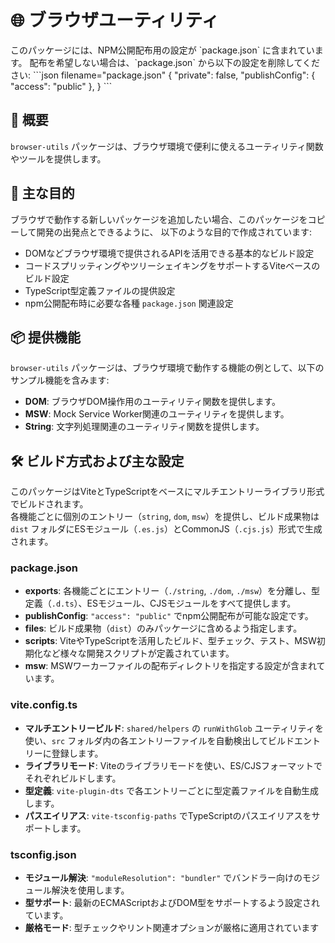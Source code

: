 
# 🌐 ブラウザユーティリティ

<Callout type="info">
  このパッケージには、NPM公開配布用の設定が `package.json` に含まれています。
  配布を希望しない場合は、`package.json` から以下の設定を削除してください:
  ```json filename="package.json"
  {
    "private": false,
    "publishConfig": {
      "access": "public"
    },
  }
  ```
</Callout>

## 📖 概要

`browser-utils` パッケージは、ブラウザ環境で便利に使えるユーティリティ関数やツールを提供します。

## 🎯 主な目的

ブラウザで動作する新しいパッケージを追加したい場合、このパッケージをコピーして開発の出発点とできるように、
以下のような目的で作成されています:

- DOMなどブラウザ環境で提供されるAPIを活用できる基本的なビルド設定
- コードスプリッティングやツリーシェイキングをサポートするViteベースのビルド設定
- TypeScript型定義ファイルの提供設定
- npm公開配布時に必要な各種 `package.json` 関連設定

## 📦 提供機能

`browser-utils` パッケージは、ブラウザ環境で動作する機能の例として、以下のサンプル機能を含みます:

- <CodeRepositoryLink href="/packages/browser-utils/src/dom">**DOM**</CodeRepositoryLink>: ブラウザDOM操作用のユーティリティ関数を提供します。
- <CodeRepositoryLink href="/packages/browser-utils/src/msw">**MSW**</CodeRepositoryLink>: Mock Service Worker関連のユーティリティを提供します。
- <CodeRepositoryLink href="/packages/browser-utils/src/string">**String**</CodeRepositoryLink>: 文字列処理関連のユーティリティ関数を提供します。

## 🛠️ ビルド方式および主な設定

このパッケージはViteとTypeScriptをベースにマルチエントリーライブラリ形式でビルドされます。  
各機能ごとに個別のエントリー（`string`, `dom`, `msw`）を提供し、ビルド成果物は `dist` フォルダにESモジュール（`.es.js`）とCommonJS（`.cjs.js`）形式で生成されます。

### package.json

- **exports**: 各機能ごとにエントリー（`./string`, `./dom`, `./msw`）を分離し、型定義（`.d.ts`）、ESモジュール、CJSモジュールをすべて提供します。
- **publishConfig**: `"access": "public"` でnpm公開配布が可能な設定です。
- **files**: ビルド成果物（`dist`）のみパッケージに含めるよう指定します。
- **scripts**: ViteやTypeScriptを活用したビルド、型チェック、テスト、MSW初期化など様々な開発スクリプトが定義されています。
- **msw**: MSWワーカーファイルの配布ディレクトリを指定する設定が含まれています。

### vite.config.ts

- **マルチエントリービルド**: `shared/helpers` の `runWithGlob` ユーティリティを使い、`src` フォルダ内の各エントリーファイルを自動検出してビルドエントリーに登録します。
- **ライブラリモード**: Viteのライブラリモードを使い、ES/CJSフォーマットでそれぞれビルドします。
- **型定義**: `vite-plugin-dts` で各エントリーごとに型定義ファイルを自動生成します。
- **パスエイリアス**: `vite-tsconfig-paths` でTypeScriptのパスエイリアスをサポートします。

### tsconfig.json

- **モジュール解決**: `"moduleResolution": "bundler"` でバンドラー向けのモジュール解決を使用します。
- **型サポート**: 最新のECMAScriptおよびDOM型をサポートするよう設定されています。
- **厳格モード**: 型チェックやリント関連オプションが厳格に適用されています

